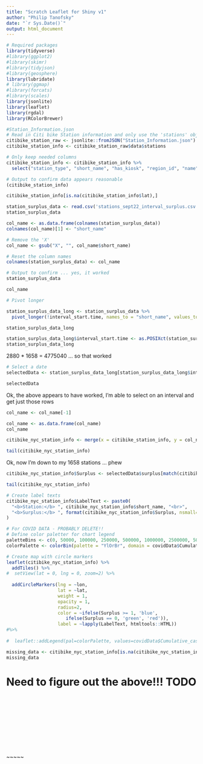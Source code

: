 ```yaml
---
title: "Scratch Leaflet for Shiny v1"
author: "Philip Tanofsky"
date: "`r Sys.Date()`"
output: html_document
---
```


```r
# Required packages
library(tidyverse)
#library(ggplot2)
#library(skimr)
#library(tidyjson)
#library(geosphere)
library(lubridate)
# library(ggmap)
#library(forcats)
#library(scales)
library(jsonlite)
library(leaflet)
library(rgdal)
library(RColorBrewer)
```


```r
#Station_Information.json
# Read in Citi bike Station information and only use the 'stations' object of the JSON
citibike_station_raw <- jsonlite::fromJSON("Station_Information.json")
citibike_station_info <- citibike_station_raw$data$stations

# Only keep needed columns
citibike_station_info <- citibike_station_info %>%
  select("station_type", "short_name", "has_kiosk", "region_id", "name", "lat", "station_id", "external_id", "capacity", "lon", "electric_bike_surcharge_waiver", "legacy_id")

# Output to confirm data appears reasonable
(citibike_station_info)
```

```r
citibike_station_info[is.na(citibike_station_info$lat),]
```

```r
station_surplus_data <- read.csv('stations_sept22_interval_surplus.csv', row.names = 1, header= TRUE)
station_surplus_data
```

```r
col_name <- as.data.frame(colnames(station_surplus_data))
colnames(col_name)[1] <- "short_name"

# Remove the 'X'
col_name <- gsub("X", "", col_name$short_name)

# Reset the column names
colnames(station_surplus_data) <- col_name

# Output to confirm ... yes, it worked
station_surplus_data
```
```r
col_name
```

```r
# Pivot longer

station_surplus_data_long <- station_surplus_data %>%
  pivot_longer(!interval_start.time, names_to = "short_name", values_to = "surplus")

station_surplus_data_long
```
```r
station_surplus_data_long$interval_start.time <- as.POSIXct(station_surplus_data_long$interval_start.time)
station_surplus_data_long
```

2880 * 1658 = 4775040 ... so that worked


```r
# Select a date
selectedData <- station_surplus_data_long[station_surplus_data_long$interval_start.time == "2022-09-01 12:00:00",]

selectedData
```
Ok, the above appears to have worked, I'm able to select on an interval and get just those rows


```r
col_name <- col_name[-1]
```

```r
col_name <- as.data.frame(col_name)
col_name
```


```r
citibike_nyc_station_info <- merge(x = citibike_station_info, y = col_name, by.x = 'short_name', by.y='col_name', all.y = TRUE)

tail(citibike_nyc_station_info)
```
Ok, now I'm down to my 1658 stations ... phew


```r
citibike_nyc_station_info$Surplus <- selectedData$surplus[match(citibike_nyc_station_info$short_name, selectedData$short_name)]

tail(citibike_nyc_station_info)
```


```r
# Create label texts
citibike_nyc_station_info$LabelText <- paste0(
  "<b>Station:</b> ", citibike_nyc_station_info$short_name, "<br>",
  "<b>Surplus:</b> ", format(citibike_nyc_station_info$Surplus, nsmall=0, big.mark = ",")
)
```

```r
# For COVID DATA - PROBABLY DELETE!!
# Define color paletter for chart legend
paletteBins <- c(0, 50000, 100000, 250000, 500000, 1000000, 2500000, 5000000, 10000000)
colorPalette <- colorBin(palette = "YlOrBr", domain = covidData$Cumulative_cases, na.color = "transparent", bins = paletteBins)
```


```r
# Create map with circle markers
leaflet(citibike_nyc_station_info) %>%
  addTiles() %>%
#  setView(lat = 0, lng = 0, zoom=2) %>%
  
  addCircleMarkers(lng = ~lon,
                   lat = ~lat,
                   weight = 1,
                   opacity = 1,
                   radius=2,
                   color = ~ifelse(Surplus >= 1, 'blue', 
                      ifelse(Surplus == 0, 'green', 'red')),
                   label = ~lapply(LabelText, htmltools::HTML))
#%>%
  
#  leaflet::addLegend(pal=colorPalette, values=covidData$Cumulative_cases, opacity=0.9, title="Surplus by Station", position="bottomleft")
```

```r
missing_data <- citibike_nyc_station_info[is.na(citibike_nyc_station_info$lat),]
missing_data
```

# Need to figure out the above!!! TODO

```r

```

```r

```

```r

```

```r

```

```r

```

```r

```

```r

```

```r

```

```r

```

```r

```

```r

```
~~~~~

```r

```

```r

```

```r

```

```r

```

```r

```
